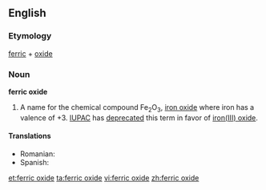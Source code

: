 ==English==

===Etymology===
[[ferric]] + [[oxide]]

===Noun===
'''ferric oxide'''
{{wikipedia}}

# {{chemistry}} A name for the chemical compound Fe<sub>2</sub>O<sub>3</sub>, [[iron oxide]] where iron has a valence of +3.  [[IUPAC]] has [[deprecated]] this term in favor of [[iron(III) oxide]].

====Translations====
{{trans-top|chemical compound}}
* Romanian: {{t|ro|oxid feric|m}}
*Spanish: {{t|es|óxido férrico|m}}
{{trans-mid}}
{{trans-bottom}}

[[et:ferric oxide]]
[[ta:ferric oxide]]
[[vi:ferric oxide]]
[[zh:ferric oxide]]